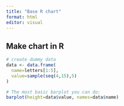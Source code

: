```yaml
---
title: "Base R chart"
format: html
editor: visual
---
```


## Make chart in R

```r
# create dummy data
data <- data.frame(
  name=letters[1:5],
  value=sample(seq(4,15),5)
)

# The most basic barplot you can do:
barplot(height=data$value, names=data$name)
```


